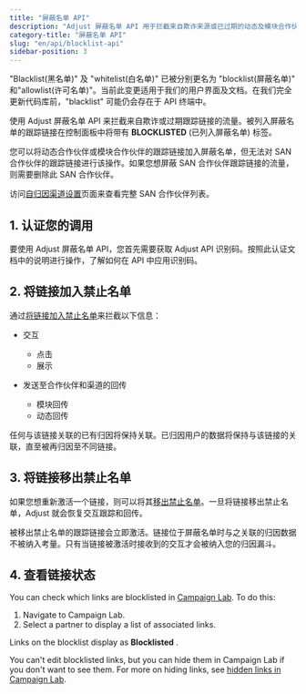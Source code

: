 ```yaml
---
title: "屏蔽名单 API"
description: "Adjust 屏蔽名单 API 用于拦截来自欺诈来源或已过期的动态及模块合作伙伴跟踪链接的流量。"
category-title: "屏蔽名单 API"
slug: "en/api/blocklist-api"
sidebar-position: 3
---
```

<callout type="important"> 

"Blacklist\(黑名单\)" 及 "whitelist\(白名单\)" 已被分别更名为 "blocklist\(屏蔽名单\)" 和"allowlist\(许可名单\)"。当前此变更适用于我们的用户界面及文档。在我们完全更新代码库前，"blacklist" 可能仍会存在于 API 终端中。
</Callout> 

使用 Adjust 屏蔽名单 API 来拦截来自欺诈或过期跟踪链接的流量。被列入屏蔽名单的跟踪链接在控制面板中将带有 **BLOCKLISTED** \(已列入屏蔽名单\) 标签。

您可以将动态合作伙伴或模块合作伙伴的跟踪链接加入屏蔽名单，但无法对 SAN 合作伙伴的跟踪链接进行该操作。如果您想屏蔽 SAN 合作伙伴跟踪链接的流量，则需要删除此 SAN 合作伙伴。
<callout type="seealso"> 

访问[自归因渠道设置](https://help.adjust.com/en/suite/article/self-attributing-network-san-setup)页面来查看完整 SAN 合作伙伴列表。
</Callout> 

1\. 认证您的调用
-----------

要使用 Adjust 屏蔽名单 API，您首先需要获取 Adjust API 识别码。按照此认证文档中的说明进行操作，了解如何在 API 中应用识别码。

2\. 将链接加入禁止名单
--------------

通过[将链接加入禁止名单](/en/api/blocklist-api/blocklist)来拦截以下信息：

* 交互 
  * 点击
  * 展示

* 发送至合作伙伴和渠道的回传 
  * 模块回传
  * 动态回传

任何与该链接关联的已有归因将保持关联。已归因用户的数据将保持与该链接的关联，直至被再归因至不同链接。

3\. 将链接移出禁止名单
--------------

如果您想重新激活一个链接，则可以将其[移出禁止名单](/en/api/blocklist-api/unblocklist)。一旦将链接移出禁止名单，Adjust 就会恢复交互跟踪和回传。
<callout type="note"> 

被移出禁止名单的跟踪链接会立即激活。链接位于屏蔽名单时与之关联的归因数据不被纳入考量。只有当链接被激活时接收到的交互才会被纳入您的归因漏斗。
</Callout> 

4\. 查看链接状态
-----------

You can check which links are blocklisted in [Campaign Lab](https://help.adjust.com/en/article/campaign-setup). To do this:

1. Navigate to Campaign Lab.
2. Select a partner to display a list of associated links.

Links on the blocklist display as **Blocklisted** .

You can't edit blocklisted links, but you can hide them in Campaign Lab if you don't want to see them. For more on hiding links, see [hidden links in Campaign Lab](https://help.adjust.com/en/article/manage-ad-network-setup#hidden-links).

